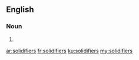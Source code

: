 ==English==

===Noun===
{{head|en|plural}}

# {{plural of|solidifier|lang=en|nocat=1}}

[[ar:solidifiers]]
[[fr:solidifiers]]
[[ku:solidifiers]]
[[my:solidifiers]]